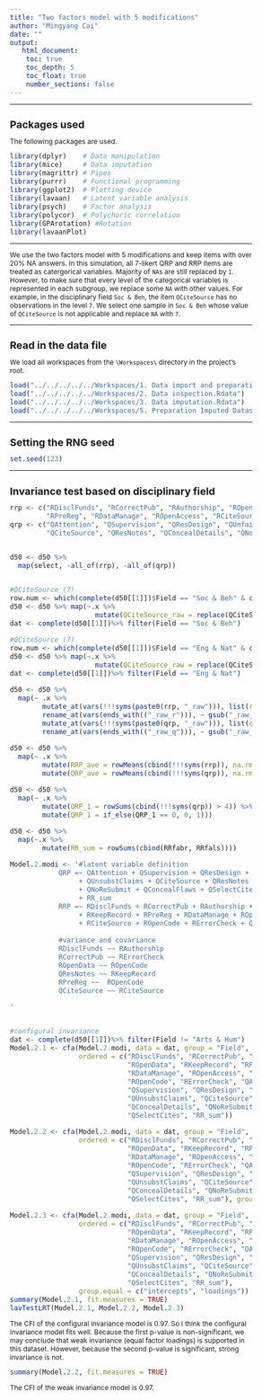 ```yaml
---
title: "Two factors model with 5 modifications"
author: "Mingyang Cai"
date: ""
output: 
   html_document:
    toc: true
    toc_depth: 5
    toc_float: true
    number_sections: false
---
```

  
<style type="text/css">
  
body{ /* Normal  */
  font-size: 12px;
  }
td {  /* Table  */
  font-size: 12px;
}
h1.title {
  font-size: 18px;
  color: DarkBlue;
}
h1 { /* Header 1 */
  font-size: 18px;
}
h2 { /* Header 2 */
  font-size: 18px;
}
h3 { /* Header 3 */
  font-size: 18px;
}
code.r{ /* Code block */
  font-size: 12px;
}
pre { /* Code block - determines code spacing between lines */
  font-size: 14px;
}
</style>


---

# Packages used
The following packages are used.  
```r
library(dplyr)    # Data manipulation
library(mice)     # Data imputation
library(magrittr) # Pipes
library(purrr)    # Functional programming
library(ggplot2)  # Plotting device
library(lavaan)   # Latent variable analysis
library(psych)    # Factor analysis
library(polycor)  # Polychoric correlation
library(GPArotation) #Rotation 
library(lavaanPlot) 
```

---

We use the two factors model with 5 modifications and keep items with over 20% NA answers. In this simulation, all 7-likert QRP and RRP items are treated as catergorical variables. Majority of `NA`s are still replaced by `1`. However, to make sure that every level of the categorical variables is represented in each subgroup, we replace some `NA` with other values. For example, in the disciplinary field `Soc & Beh`, the item `QCiteSource` has no observations in the level `7`. We select one sample in `Soc & Beh` whose value of `QCiteSource` is not applicable and replace `NA` with `7`.   

---

# Read in the data file
We load all workspaces from the `\Workspaces\` directory in the project's root.
```r
load("../../../../../Workspaces/1. Data import and preparation.Rdata")
load("../../../../../Workspaces/2. Data inspection.Rdata")
load("../../../../../Workspaces/3. Data imputation.Rdata")
load("../../../../../Workspaces/5. Preparation Imputed Datasets.Rdata")
```

---

# Setting the RNG seed
```r
set.seed(123)
```

---

# Invariance test based on disciplinary field
```r
rrp <- c("RDisclFunds", "RCorrectPub", "RAuthorship", "ROpenData", "RKeepRecord", 
         "RPreReg", "RDataManage", "ROpenAccess", "RCiteSource", "ROpenCode", "RErrorCheck")
qrp <- c("QAttention", "QSupervision", "QResDesign", "QUnfairRev", "QUnsubstClaims", 
         "QCiteSource", "QResNotes", "QConcealDetails", "QNoReSubmit", "QConcealFlaws", "QSelectCites")


d50 <- d50 %>% 
  map(select, -all_of(rrp), -all_of(qrp))


#QCiteSource (7)
row.num <- which(complete(d50[[1]])$Field == "Soc & Beh" & complete(d50[[1]])$QCiteSource_raw == 0) %>% min()
d50 <- d50 %>% map(~.x %>% 
                     mutate(QCiteSource_raw = replace(QCiteSource_raw, row.num, 7)))
dat <- complete(d50[[1]])%>% filter(Field == "Soc & Beh") 

#QCiteSource (7)
row.num <- which(complete(d50[[1]])$Field == "Eng & Nat" & complete(d50[[1]])$QCiteSource_raw == 0) %>% min()
d50 <- d50 %>% map(~.x %>% 
                     mutate(QCiteSource_raw = replace(QCiteSource_raw, row.num, 7)))
dat <- complete(d50[[1]])%>% filter(Field == "Eng & Nat")

d50 <- d50 %>% 
  map(~ .x %>% 
        mutate_at(vars(!!!syms(paste0(rrp, "_raw"))), list(r = ~ recode(., `0` = 7))) %>% 
        rename_at(vars(ends_with(("_raw_r"))), ~ gsub("_raw_r", "", .x)) %>% 
        mutate_at(vars(!!!syms(paste0(qrp, "_raw"))), list(q = ~ recode(., `0` = 1))) %>% 
        rename_at(vars(ends_with(("_raw_q"))), ~ gsub("_raw_q", "", .x))) 

d50 <- d50 %>% 
  map(~ .x %>% 
        mutate(RRP_ave = rowMeans(cbind(!!!syms(rrp)), na.rm = T)) %>% 
        mutate(QRP_ave = rowMeans(cbind(!!!syms(qrp)), na.rm = T))) 

d50 <- d50 %>% 
  map(~ .x %>% 
        mutate(QRP_1 = rowSums(cbind(!!!syms(qrp)) > 4)) %>% 
        mutate(QRP_1 = if_else(QRP_1 == 0, 0, 1)))

d50 <- d50 %>% 
  map(~.x %>% 
        mutate(RR_sum = rowSums(cbind(RRfabr, RRfals))))

Model.2.modi <- '#latent variable definition
            QRP =~ QAttention + QSupervision + QResDesign + QUnfairRev 
                 + QUnsubstClaims + QCiteSource + QResNotes + QConcealDetails 
                 + QNoReSubmit + QConcealFlaws + QSelectCites + RCiteSource 
                 + RR_sum
            RRP =~ RDisclFunds + RCorrectPub + RAuthorship + ROpenData 
                 + RKeepRecord + RPreReg + RDataManage + ROpenAccess 
                 + RCiteSource + ROpenCode + RErrorCheck + QResNotes 
                 
            #variance and covariance
            RDisclFunds ~~ RAuthorship
            RCorrectPub ~~ RErrorCheck
            ROpenData ~~ ROpenCode
            QResNotes ~~ RKeepRecord
            RPreReg ~~  ROpenCode
            QCiteSource ~~ RCiteSource

'


#configural invariance
dat <- complete(d50[[1]])%>% filter(Field != "Arts & Hum")
Model.2.1 <- cfa(Model.2.modi, data = dat, group = "Field", 
                 ordered = c("RDisclFunds", "RCorrectPub", "RAuthorship", 
                             "ROpenData", "RKeepRecord", "RPreReg", 
                             "RDataManage", "ROpenAccess", "RCiteSource", 
                             "ROpenCode", "RErrorCheck", "QAttention", 
                             "QSupervision", "QResDesign", "QUnfairRev", 
                             "QUnsubstClaims", "QCiteSource", "QResNotes", 
                             "QConcealDetails", "QNoReSubmit", "QConcealFlaws", 
                             "QSelectCites", "RR_sum"))

Model.2.2 <- cfa(Model.2.modi, data = dat, group = "Field", 
                 ordered = c("RDisclFunds", "RCorrectPub", "RAuthorship", 
                             "ROpenData", "RKeepRecord", "RPreReg", 
                             "RDataManage", "ROpenAccess", "RCiteSource", 
                             "ROpenCode", "RErrorCheck", "QAttention", 
                             "QSupervision", "QResDesign", "QUnfairRev", 
                             "QUnsubstClaims", "QCiteSource", "QResNotes", 
                             "QConcealDetails", "QNoReSubmit", "QConcealFlaws", 
                             "QSelectCites", "RR_sum"), group.equal = "loadings")

Model.2.3 <- cfa(Model.2.modi, data = dat, group = "Field", 
                 ordered = c("RDisclFunds", "RCorrectPub", "RAuthorship", 
                             "ROpenData", "RKeepRecord", "RPreReg", 
                             "RDataManage", "ROpenAccess", "RCiteSource", 
                             "ROpenCode", "RErrorCheck", "QAttention", 
                             "QSupervision", "QResDesign", "QUnfairRev", 
                             "QUnsubstClaims", "QCiteSource", "QResNotes", 
                             "QConcealDetails", "QNoReSubmit", "QConcealFlaws", 
                             "QSelectCites", "RR_sum"), 
                 group.equal = c("intercepts", "loadings"))
summary(Model.2.1, fit.measures = TRUE)
lavTestLRT(Model.2.1, Model.2.2, Model.2.3)
```
The CFI of the configural invariance model is 0.97. So I think the configural invariance model fits well. Because the first p-value is non-significant, we may conclude that weak invariance (equal factor loadings) is supported in this dataset. However, because the second p-value is significant, strong invariance is not.
```r
summary(Model.2.2, fit.measures = TRUE)
```
The CFI of the weak invariance model is 0.97.